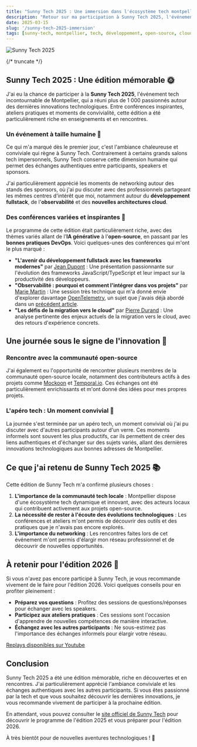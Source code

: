 ```yaml
---
title: "Sunny Tech 2025 : Une immersion dans l'écosystème tech montpelliérain"
description: "Retour sur ma participation à Sunny Tech 2025, l'événement tech incontournable de Montpellier, entre conférences inspirantes, rencontres et découvertes technologiques."
date: 2025-03-15
slug: '/sunny-tech-2025-immersion'
tags: [sunny-tech, montpellier, tech, développement, open-source, cloud]
---
```



![Sunny Tech 2025](/img/sunny-tech.png 'Sunny Tech 2025')

<HorizontalDisplay />

{/* truncate */}

## Sunny Tech 2025 : Une édition mémorable 🌞

J'ai eu la chance de participer à la **Sunny Tech 2025**, l'événement tech incontournable de Montpellier, qui a réuni plus de 1 000 passionnés autour des dernières innovations technologiques. Entre conférences inspirantes, ateliers pratiques et moments de convivialité, cette édition a été particulièrement riche en enseignements et en rencontres.

### Un événement à taille humaine 🤝

Ce qui m'a marqué dès le premier jour, c'est l'ambiance chaleureuse et conviviale qui règne à Sunny Tech. Contrairement à certains grands salons tech impersonnels, Sunny Tech conserve cette dimension humaine qui permet des échanges authentiques entre participants, speakers et sponsors.

J'ai particulièrement apprécié les moments de networking autour des stands des sponsors, où j'ai pu discuter avec des professionnels partageant les mêmes centres d'intérêt que moi, notamment autour du **développement fullstack**, de l'**observabilité** et des **nouvelles architectures cloud**.

### Des conférences variées et inspirantes 🎤

Le programme de cette édition était particulièrement riche, avec des thèmes variés allant de l'**IA générative** à l'**open-source**, en passant par les **bonnes pratiques DevOps**. Voici quelques-unes des conférences qui m'ont le plus marqué :

-   **"L'avenir du développement fullstack avec les frameworks modernes"** par [Jean Dupont](https://sunny-tech.io/speakers/) : Une présentation passionnante sur l'évolution des frameworks JavaScript/TypeScript et leur impact sur la productivité des développeurs.
-   **"Observabilité : pourquoi et comment l'intégrer dans vos projets"** par [Marie Martin](https://sunny-tech.io/speakers/) : Une session très technique qui m'a donné envie d'explorer davantage [OpenTelemetry](https://opentelemetry.io/), un sujet que j'avais déjà abordé dans un [précédent article](/blog/cloud-native-montpellier-opentelemetry).
-   **"Les défis de la migration vers le cloud"** par [Pierre Durand](https://sunny-tech.io/speakers/) : Une analyse pertinente des enjeux actuels de la migration vers le cloud, avec des retours d'expérience concrets.

<ArialInArticle />

## Une journée sous le signe de l'innovation 🚀

### Rencontre avec la communauté open-source

J'ai également eu l'opportunité de rencontrer plusieurs membres de la communauté open-source locale, notamment des contributeurs actifs à des projets comme [Mockoon](https://mockoon.com/) et [Temporal.io](https://temporal.io/). Ces échanges ont été particulièrement enrichissants et m'ont donné des idées pour mes propres projets.

### L'apéro tech : Un moment convivial 🍻

La journée s'est terminée par un apéro tech, un moment convivial où j'ai pu discuter avec d'autres participants autour d'un verre. Ces moments informels sont souvent les plus productifs, car ils permettent de créer des liens authentiques et d'échanger sur des sujets variés, allant des dernières innovations technologiques aux bonnes adresses de Montpellier.

## Ce que j'ai retenu de Sunny Tech 2025 📚

Cette édition de Sunny Tech m'a confirmé plusieurs choses :

1. **L'importance de la communauté tech locale** : Montpellier dispose d'une écosystème tech dynamique et innovant, avec des acteurs locaux qui contribuent activement aux projets open-source.
2. **La nécessité de rester à l'écoute des évolutions technologiques** : Les conférences et ateliers m'ont permis de découvrir des outils et des pratiques que je n'avais pas encore explorés.
3. **L'importance du networking** : Les rencontres faites lors de cet événement m'ont permis d'élargir mon réseau professionnel et de découvrir de nouvelles opportunités.

## À retenir pour l'édition 2026 🎯

Si vous n'avez pas encore participé à Sunny Tech, je vous recommande vivement de le faire pour l'édition 2026. Voici quelques conseils pour en profiter pleinement :

-   **Préparez vos questions** : Profitez des sessions de questions/réponses pour échanger avec les speakers.
-   **Participez aux ateliers pratiques** : Ces sessions sont l'occasion d'apprendre de nouvelles compétences de manière interactive.
-   **Échangez avec les autres participants** : Ne sous-estimez pas l'importance des échanges informels pour élargir votre réseau.

[Replays disponibles sur Youtube](https://www.youtube.com/@SunnyTechMtp)

## Conclusion

Sunny Tech 2025 a été une édition mémorable, riche en découvertes et en rencontres. J'ai particulièrement apprécié l'ambiance conviviale et les échanges authentiques avec les autres participants. Si vous êtes passionné par la tech et que vous souhaitez découvrir les dernières innovations, je vous recommande vivement de participer à la prochaine édition.

En attendant, vous pouvez consulter le [site officiel de Sunny Tech](https://sunny-tech.io/) pour découvrir le programme de l'édition 2025 et vous préparer pour l'édition 2026.

À très bientôt pour de nouvelles aventures technologiques ! 🚀

<ArialMultiplex />
